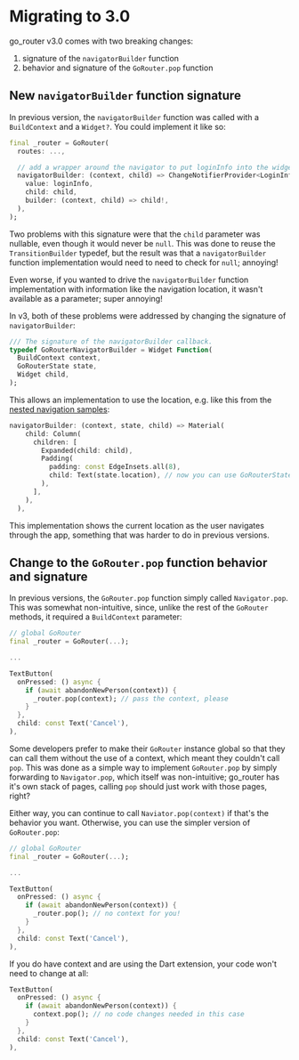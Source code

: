 # Migrating to 3.0

go_router v3.0 comes with two breaking changes:

1. signature of the `navigatorBuilder` function
1. behavior and signature of the `GoRouter.pop` function

## New `navigatorBuilder` function signature

In previous version, the `navigatorBuilder` function was called with a
`BuildContext` and a `Widget?`. You could implement it like so:

```dart
final _router = GoRouter(
  routes: ...,

  // add a wrapper around the navigator to put loginInfo into the widget tree
  navigatorBuilder: (context, child) => ChangeNotifierProvider<LoginInfo>.value(
    value: loginInfo,
    child: child,
    builder: (context, child) => child!,
  ),
);
```

Two problems with this signature were that the `child` parameter was nullable,
even though it would never be `null`. This was done to reuse the
`TransitionBuilder` typedef, but the result was that a `navigatorBuilder`
function implementation would need to need to check for `null`; annoying!

Even worse, if you wanted to drive the `navigatorBuilder` function
implementation with information like the navigation location, it wasn't
available as a parameter; super annoying!

In v3, both of these problems were addressed by changing the signature of
`navigatorBuilder`:

```dart
/// The signature of the navigatorBuilder callback.
typedef GoRouterNavigatorBuilder = Widget Function(
  BuildContext context,
  GoRouterState state,
  Widget child,
);
```

This allows an implementation to use the location, e.g. like this from the
[nested navigation
samples](https://github.com/csells/go_router/blob/main/go_router/example/lib/nested_nav.dart):

```dart
navigatorBuilder: (context, state, child) => Material(
    child: Column(
      children: [
        Expanded(child: child),
        Padding(
          padding: const EdgeInsets.all(8),
          child: Text(state.location), // now you can use GoRouterState
        ),
      ],
    ),
  ),
```

This implementation shows the current location as the user navigates through the
app, something that was harder to do in previous versions.

## Change to the `GoRouter.pop` function behavior and signature

In previous versions, the `GoRouter.pop` function simply called `Navigator.pop`.
This was somewhat non-intuitive, since, unlike the rest of the `GoRouter`
methods, it required a `BuildContext` parameter:

```dart
// global GoRouter
final _router = GoRouter(...);

...

TextButton(
  onPressed: () async {
    if (await abandonNewPerson(context)) {
      _router.pop(context); // pass the context, please
    }
  },
  child: const Text('Cancel'),
),
```

Some developers prefer to make their `GoRouter` instance global so that they can
call them without the use of a context, which meant they couldn't call `pop`.
This was done as a simple way to implement `GoRouter.pop` by simply forwarding
to `Navigator.pop`, which itself was non-intuitive; go_router has it's own stack
of pages, calling `pop` should just work with those pages, right?

Either way, you can continue to call `Naviator.pop(context)` if that's the
behavior you want. Otherwise, you can use the simpler version of `GoRouter.pop`:

```dart
// global GoRouter
final _router = GoRouter(...);

...

TextButton(
  onPressed: () async {
    if (await abandonNewPerson(context)) {
      _router.pop(); // no context for you!
    }
  },
  child: const Text('Cancel'),
),
```

If you do have context and are using the Dart extension, your code won't need to
change at all:

```dart
TextButton(
  onPressed: () async {
    if (await abandonNewPerson(context)) {
      context.pop(); // no code changes needed in this case
    }
  },
  child: const Text('Cancel'),
),
```